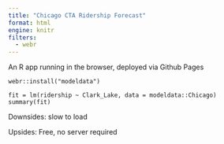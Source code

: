 ```yaml
---
title: "Chicago CTA Ridership Forecast"
format: html
engine: knitr
filters:
  - webr
---
```


An R app running in the browser, deployed via Github Pages

```webr-r

webr::install("modeldata")

fit = lm(ridership ~ Clark_Lake, data = modeldata::Chicago)
summary(fit)
```
Downsides: slow to load

Upsides: Free, no server required
